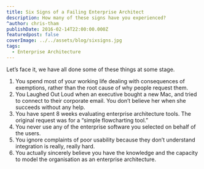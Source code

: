 ```yaml
---
title: Six Signs of a Failing Enterprise Architect
description: How many of these signs have you experienced?
^author: chris-tham
publishDate: 2016-02-14T22:00:00.000Z
featuredpost: false
coverImage: ../../assets/blog/sixsigns.jpg
tags:
  - Enterprise Architecture
---
```


Let’s face it, we have all done some of these things at some stage.

1. You spend most of your working life dealing with consequences of exemptions, rather than the root cause of why people request them.
2. You Laughed Out Loud when an executive bought a new Mac, and tried to connect to their corporate email. You don’t believe her when she succeeds without any help.
3. You have spent 8 weeks evaluating enterprise architecture tools. The original request was for a “simple flowcharting tool.”
4. You never use any of the enterprise software you selected on behalf of the users.
5. You ignore complaints of poor usability because they don’t understand integration is really, really hard.
6. You actually sincerely believe you have the knowledge and the capacity to model the organisation as an enterprise architecture.
